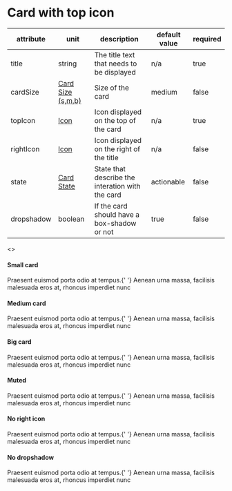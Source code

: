

<Meta title="JSX/Cards/Card with top icon" />

# Card with top icon

| attribute  | unit                                                                                 | description                                      | default value | required |
| ---------- | ------------------------------------------------------------------------------------ | ------------------------------------------------ | ------------- | -------- |
| title      | string                                                                               | The title text that needs to be displayed        | n/a           | true     |
| cardSize  | [Card Size (s,m,b)](?path=/story/jsx-cards-intro--page#card-size-xsmall-small-medium-big) | Size of the card                                | medium        | false    |
| topIcon    | [Icon](?path=/story/jsx-cards-intro--page#icon)                                      | Icon displayed on the top of the card            | n/a           | true     |
| rightIcon  | [Icon](?path=/story/jsx-cards-intro--page#icon)                                      | Icon displayed on the right of the title         | n/a           | false    |
| state      | [Card State](?path=/story/jsx-cards-intro--page#card-state)                          | State that describe the interation with the card | actionable    | false    |
| dropshadow | boolean                                                                              | If the card should have a box-shadow or not      | true          | false    |

<Preview>
  <>
    <h4 className="p-h4">Small card</h4>
    <CardWithTopIcon
      title="Lorem ipsum"
      cardSize="small"
      className="wmx6 mt8"
      rightIcon="arrow"
      topIcon={featherLogo}
    >
      <p className="p-p mt16 tc-grey-600">
        Praesent euismod porta odio at tempus.{' '}
        <span className="fw-bold">Aenean urna massa</span>, facilisis malesuada
        eros at, rhoncus imperdiet nunc
      </p>
    </CardWithTopIcon>
    <h4 className="p-h4 mt24">Medium card</h4>
    <CardWithTopIcon
      title="Lorem ipsum"
      cardSize="medium"
      className="wmx6 mt8"
      rightIcon="arrow"
      topIcon={featherLogo}
    >
      <p className="p-p mt16 tc-grey-600">
        Praesent euismod porta odio at tempus.{' '}
        <span className="fw-bold">Aenean urna massa</span>, facilisis malesuada
        eros at, rhoncus imperdiet nunc
      </p>
    </CardWithTopIcon>
    <h4 className="p-h4 mt24">Big card</h4>
    <CardWithTopIcon
      title="Lorem ipsum"
      cardSize="big"
      className="wmx6 mt8"
      rightIcon="arrow"
      topIcon={featherLogo}
    >
      <p className="p-p mt16 tc-grey-600">
        Praesent euismod porta odio at tempus.{' '}
        <span className="fw-bold">Aenean urna massa</span>, facilisis malesuada
        eros at, rhoncus imperdiet nunc
      </p>
    </CardWithTopIcon>
    <h4 className="p-h4 mt24">Muted</h4>
    <CardWithTopIcon
      title="Lorem ipsum"
      className="wmx6 mt8"
      rightIcon="arrow"
      topIcon={featherLogo}
      state="muted"
    >
      <p className="p-p mt16 tc-grey-600">
        Praesent euismod porta odio at tempus.{' '}
        <span className="fw-bold">Aenean urna massa</span>, facilisis malesuada
        eros at, rhoncus imperdiet nunc
      </p>
    </CardWithTopIcon>
    <h4 className="p-h4 mt24">No right icon</h4>
    <CardWithTopIcon
      title="Lorem ipsum"
      topIcon={featherLogo}
      cardSize="small"
      className="wmx6 mt8"
    >
      <p className="p-p mt16 tc-grey-600">
        Praesent euismod porta odio at tempus.{' '}
        <span className="fw-bold">Aenean urna massa</span>, facilisis malesuada
        eros at, rhoncus imperdiet nunc
      </p>
    </CardWithTopIcon>
    <h4 className="p-h4 mt24">No dropshadow</h4>
    <CardWithTopIcon
      title="Lorem ipsum"
      topIcon={featherLogo}
      cardSize="small"
      className="wmx6 mt8"
      dropshadow={false}
    >
      <p className="p-p mt16 tc-grey-600">
        Praesent euismod porta odio at tempus.{' '}
        <span className="fw-bold">Aenean urna massa</span>, facilisis malesuada
        eros at, rhoncus imperdiet nunc
      </p>
    </CardWithTopIcon>
  </>
</Preview>
